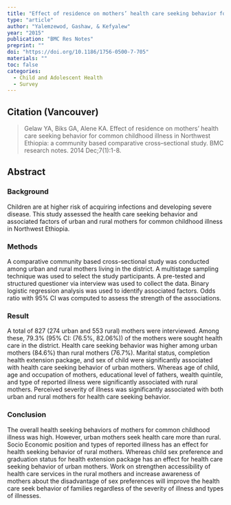 ```yaml
---
title: "Effect of residence on mothers’ health care seeking behavior for common childhood illness in Northwest Ethiopia: a community based comparative cross–sectional study."
type: "article"
author: "Yalemzewod, Gashaw, & Kefyalew"
year: "2015"
publication: "BMC Res Notes"
preprint: ""
doi: "https://doi.org/10.1186/1756-0500-7-705"
materials: ""
toc: false
categories:
  - Child and Adolescent Health
  - Survey
---
```


## Citation (Vancouver)

> Gelaw YA, Biks GA, Alene KA. Effect of residence on mothers' health care seeking behavior for common childhood illness in Northwest Ethiopia: a community based comparative cross--sectional study. BMC research notes. 2014 Dec;7(1):1-8.

## Abstract

### Background

Children are at higher risk of acquiring infections and developing severe disease. This study assessed the health care seeking behavior and associated factors of urban and rural mothers for common childhood illness in Northwest Ethiopia.

### Methods

A comparative community based cross-sectional study was conducted among urban and rural mothers living in the district. A multistage sampling technique was used to select the study participants. A pre-tested and structured questioner via interview was used to collect the data. Binary logistic regression analysis was used to identify associated factors. Odds ratio with 95% CI was computed to assess the strength of the associations.

### Result

A total of 827 (274 urban and 553 rural) mothers were interviewed. Among these, 79.3% (95% CI: (76.5%, 82.06%)) of the mothers were sought health care in the district. Health care seeking behavior was higher among urban mothers (84.6%) than rural mothers (76.7%). Marital status, completion health extension package, and sex of child were significantly associated with health care seeking behavior of urban mothers. Whereas age of child, age and occupation of mothers, educational level of fathers, wealth quintile, and type of reported illness were significantly associated with rural mothers. Perceived severity of illness was significantly associated with both urban and rural mothers for health care seeking behavior.

### Conclusion

The overall health seeking behaviors of mothers for common childhood illness was high. However, urban mothers seek health care more than rural. Socio Economic position and types of reported illness has an effect for health seeking behavior of rural mothers. Whereas child sex preference and graduation status for health extension package has an effect for health care seeking behavior of urban mothers. Work on strengthen accessibility of health care services in the rural mothers and increase awareness of mothers about the disadvantage of sex preferences will improve the health care seek behavior of families regardless of the severity of illness and types of illnesses.
